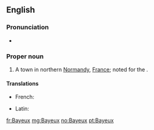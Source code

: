 ==English==
{{wikipedia}}

===Pronunciation===
* {{a|FR}} {{IPA|/bajɶ/}}

===Proper noun===
{{en-proper noun}}

# A town in northern [[Normandy]], [[France]]; noted for the {{w|Bayeux Tapestry}}.

====Translations====
{{trans-top|town in Normandy}}
* French: {{t|fr|Bayeux}}
{{trans-mid}}
* Latin: {{t|la|Augustodurum|alt=Augustodūrum|n}}
{{trans-bottom}}

[[fr:Bayeux]]
[[mg:Bayeux]]
[[no:Bayeux]]
[[pt:Bayeux]]